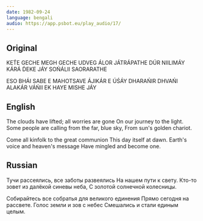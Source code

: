 ```yaml
---
date: 1982-09-24
language: bengali
audio: https://app.psbot.eu/play_audio/17/
---
```


## Original

KET́E GECHE MEGH GECHE UDVEG
ÁLOR JÁTRÁPATHE
DÚR NIILIMÁY KÁRÁ D́EKE JÁY
SOŃÁLII SAORARATHE

ESO BHÁI SABE E MAHOTSAVE
ÁJIKÁR E ÚŚÁY
DHARAŃIR DHVAŃI ALAKÁR VÁŃII
EK HAYE MISHE JÁY

## English

The clouds have lifted;
all worries are gone
On our journey to the light.
Some people are calling from the far, blue sky,
From sun's golden chariot.

Come all kinfolk to the great communion
This day itself at dawn.
Earth's voice and heaven's message
Have mingled and become one.

## Russian

Тучи рассеялись, все заботы развеялись
На нашем пути к свету.
Кто-то зовет из далёкой синевы неба,
С золотой солнечной колесницы.

Собирайтесь все собратья для великого единения
Прямо сегодня на рассвете.
Голос земли и зов с небес
Смешались и стали единым целым.
